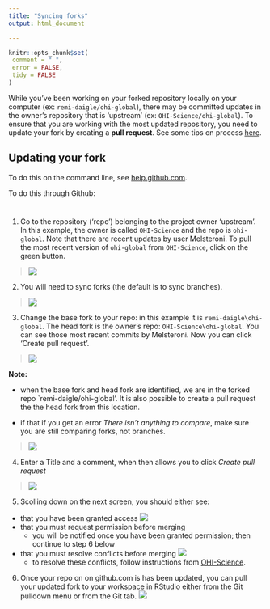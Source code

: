 ```yaml
---
title: "Syncing forks"
output: html_document

---
```


 ```r
knitr::opts_chunk$set(
  comment = " ",
  error = FALSE,
  tidy = FALSE
)
```

While you've been working on your forked repository locally on your computer (ex: `remi-daigle/ohi-global`), there may be committed updates in the owner's repository that is 'upstream' (ex: `OHI-Science/ohi-global`). To ensure that you are working with the most updated repository, you need to update your fork by creating a **pull request**. See some tips on process [here](https://github.com/OHI-Science/ohiprep/wiki/Using-GitHub#process).


## Updating your fork

To do this on the command line, see [help.github.com](https://help.github.com/articles/syncing-a-fork).  

To do this through Github:

#

1. Go to the repository ('repo') belonging to the project owner 'upstream'. In this example, the owner is called `OHI-Science` and the repo is `ohi-global`. Note that there are recent updates by user Melsteroni. To pull the most recent version of `ohi-global` from `OHI-Science`, click on the green button. 

> ![](zfig_updatedrepo_sk.png)


2. You will need to sync forks (the default is to sync branches). 

> ![](zfig_pull1_sk.png)



3. Change the base fork to your repo: in this example it is `remi-daigle\ohi-global`. The head fork is the owner's repo: `OHI-Science\ohi-global`. You can see those most recent commits by Melsteroni. Now you can click 'Create pull request'. 

> ![](zfig_pull2_sk.png)

**Note:** 

- when the base fork and head fork are identified, we are in the forked repo `remi-daigle/ohi-global'. It is also possible to create a pull request the the head fork from this location.  

- if that if you get an error *There isn't anything to compare*, make sure you are still comparing forks, not branches.

> ![](zfig_pull3_sk.png)

4. Enter a Title and a comment, when then allows you to click *Create pull request*

> ![](zfig_pull4.png)

5. Scolling down on the next screen, you should either see:
- that you have been granted access ![](zfig_pull5.png)
- that you must request permission before merging
  + you will be notified once you have been granted permission; then continue to step 6 below
- that you must resolve conflicts before merging ![](zfig_pull5b.png)
  + to resolve these conflicts, follow instructions from [OHI-Science](https://github.com/OHI-Science/ohiprep/wiki/Using-GitHub#resolving-conflicts).  
  
6. Once your repo on on github.com is has been updated, you can pull your updated fork to your workspace in RStudio either from the Git pulldown menu or from the Git tab. ![](zfig_pull6_sk.png)

  
  
  
  
  
  




